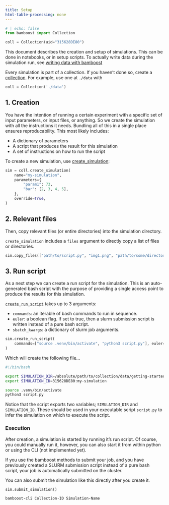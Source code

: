 ```yaml
---
title: Setup
html-table-processing: none
---
```


```python
# | echo: false
from bamboost import Collection

coll = Collection(uid="315628DE80")
```

::: {.callout-note}
This document describes the creation and setup of simulations.
This can be done in notebooks, or in setup scripts.
To actually write data during the simulation run, see [writing data with
bamboost](/docs/simulation/writing)
:::

Every simulation is part of a collection.
If you haven't done so, create a [collection](/docs/collection).
For example, use one at `./data` with
```python
coll = Collection('./data')
```

## 1. Creation

You have the intention of running a certain experiment with a specific set of input parameters, or input files, or anything. So we create the simulation with all the instructions it needs. Bundling all of this in a single place ensures reproducability. This most likely includes:

- A dictionary of parameters
- A script that produces the result for this simulation
- A set of instructions on how to run the script

To create a new simulation, use [create_simulation](/apidocs/core/collection#Collection.create_simulation):

```python
sim = coll.create_simulation(
    name="my-simulation",
    parameters={
        "param1": 73,
        "bar": [2, 3, 4, 5],
    },
    override=True,
)
```

## 2. Relevant files

Then, copy relevant files (or entire directories) into the simulation directory.

::: callout-note
`create_simulation` includes a `files` argument to directly copy a list of files or directories.
:::

```python
sim.copy_files(["path/to/script.py", "img1.png", "path/to/some/directory"])
```

## 3. Run script

As a next step we can create a run script for the simulation. This is an auto-generated bash script with the purpose of providing a single access point to produce the results for this simulation.

[`create_run_script`](/apidocs/core/simulation/base#_Simulation.create_run_script) takes up to 3 arguments:

- `commands`: an iterable of bash commands to run in sequence.
- `euler`: a boolean flag. If set to true, then a slurm submission script is written instead of a pure bash script.
- `sbatch_kwargs`: a dictionary of slurm job arguments.

```python
sim.create_run_script(
    commands=["source .venv/bin/activate", "python3 script.py"], euler=False
)
```

Which will create the following file...

```.bash
#!/bin/bash

export SIMULATION_DIR=/absolute/path/to/collection/data/getting-started/my-simulation
export SIMULATION_ID=315628DE80:my-simulation

source .venv/bin/activate
python3 script.py
```

Notice that the script exports two variables; `SIMULATION_DIR` and `SIMULATION_ID`. These should be used in your executable script `script.py` to infer the simulation on which to execute the script.

### Execution

After creation, a simulation is started by running it's run script. Of course, you could manually run it, however, you can also start it from within python or using the CLI (not implemented yet).

::: callout-note
If you use the bamboost methods to submit your job, and you have previously created a SLURM submission script instead of a pure bash script, your job is automatically submitted on the cluster.
:::

::: callout-note
You can also submit the simulation like this directly after you create it.
:::

```.python
sim.submit_simulation()
```

```.bash
bamboost-cli Collection-ID Simulation-Name
```
